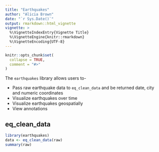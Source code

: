 ```yaml
---
title: "Earthquakes"
author: "Alicia Brown"
date: "`r Sys.Date()`"
output: rmarkdown::html_vignette
vignette: >
  %\VignetteIndexEntry{Vignette Title}
  %\VignetteEngine{knitr::rmarkdown}
  %\VignetteEncoding{UTF-8}
---
```


```r
knitr::opts_chunk$set(
  collapse = TRUE,
  comment = "#>"
)
```

The `earthquakes` library allows users to-

- Pass raw earthquake data to `eq_clean_data` and be returned date, city and numeric coordinates
- Visualize earthquakes over time
- Visualize earthquakes geospatially
- View annotations

## eq_clean_data

```r
library(earthquakes)
data <- eq_clean_data(raw)
summary(raw)
```
